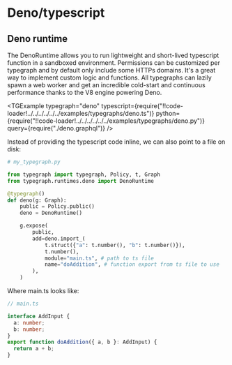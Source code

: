 # Deno/typescript


## Deno runtime

The DenoRuntime allows you to run lightweight and short-lived typescript function in a sandboxed environment. Permissions can be customized per typegraph and by default only include some HTTPs domains. It's a great way to implement custom logic and functions. All typegraphs can lazily spawn a web worker and get an incredible cold-start and continuous performance thanks to the V8 engine powering Deno.

<TGExample
  typegraph="deno"
  typescript={require("!!code-loader!../../../../../../examples/typegraphs/deno.ts")}
  python={require("!!code-loader!../../../../../../examples/typegraphs/deno.py")}
  query={require("./deno.graphql")}
/>

Instead of providing the typescript code inline, we can also point to a file on disk:

```python
# my_typegraph.py

from typegraph import typegraph, Policy, t, Graph
from typegraph.runtimes.deno import DenoRuntime

@typegraph()
def deno(g: Graph):
    public = Policy.public()
    deno = DenoRuntime()

    g.expose(
        public,
        add=deno.import_(
            t.struct({"a": t.number(), "b": t.number()}),
            t.number(),
            module="main.ts", # path to ts file
            name="doAddition", # function export from ts file to use
        ),
    )
```

Where main.ts looks like:

```typescript
// main.ts

interface AddInput {
  a: number;
  b: number;
}
export function doAddition({ a, b }: AddInput) {
  return a + b;
}
```
